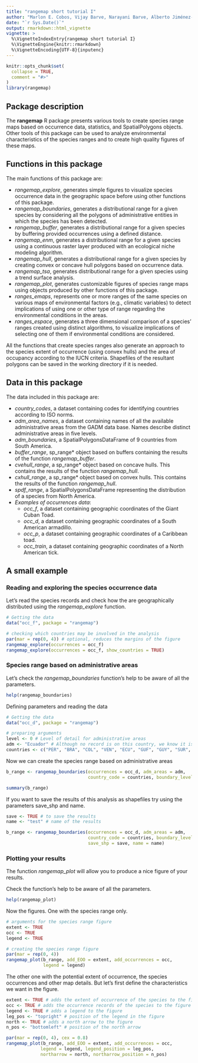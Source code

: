 ```yaml
---
title: "rangemap short tutorial I"
author: "Marlon E. Cobos, Vijay Barve, Narayani Barve, Alberto Jiménez-Valverde, and Claudia Nuñez-Penichet"
date: "`r Sys.Date()`"
output: rmarkdown::html_vignette
vignette: >
  %\VignetteIndexEntry{rangemap short tutorial I}
  %\VignetteEngine{knitr::rmarkdown}
  %\VignetteEncoding{UTF-8}{inputenc}
---
```


```r
knitr::opts_chunk$set(
  collapse = TRUE,
  comment = "#>"
)
library(rangemap)
```


## Package description

The **rangemap** R package presents various tools to create species range maps based on occurrence data, statistics, and SpatialPolygons objects. Other tools of this package can be used to analyze environmental characteristics of the species ranges and to create high quality figures of these maps. 

## Functions in this package

The main functions of this package are:

- *rangemap_explore*, generates simple figures to visualize species occurrence data in the geographic space before using other functions of this package.
- *rangemap_boundaries*, generates a distributional range for a given species by considering all the polygons of administrative entities in which the species has been detected.
- *rangemap_buffer*, generates a distributional range for a given species by buffering provided occurrences using a defined distance. 
- *rangemap_enm*, generates a distributional range for a given species using a continuous raster layer produced with an ecological niche modeling algorithm.
- *rangemap_hull*, generates a distributional range for a given species by creating convex or concave hull polygons based on occurrence data.
- *rangemap_tsa*, generates distributional range for a given species using a trend surface analysis.
- *rangemap_plot*, generates customizable figures of species range maps using objects produced by other functions of this package.
- *ranges_emaps*, represents one or more ranges of the same species on various maps of environmental factors (e.g., climatic variables) to detect implications of using one or other type of range regarding the environmental conditions in the areas.
- *ranges_espace*, generates a three dimensional comparison of a species' ranges created using distinct algorithms, to visualize implications of selecting one of them if environmental conditions are considered.

All the functions that create species ranges also generate an approach to the species extent of occurrence (using convex hulls) and the area of occupancy according to the IUCN criteria. Shapefiles of the resultant polygons can be saved in the working directory if it is needed.

## Data in this package

The data included in this package are:

- *country_codes*, a dataset containing codes for identifying countries according to ISO norms.
- *adm_area_names*, a dataset containing names of all the available administrative areas from the GADM data base. Names describe distinct administrative areas in five levels.
- *adm_boundaries*, a SpatialPolygonsDataFrame of 9 countries from South America.
- *buffer_range*, sp_range* object based on buffers containing the results of the function *rangemap_buffer*.
- *cvehull_range*, a sp_range* object based on concave hulls. This contains the results of the function *rangemap_hull*.
- *cxhull_range*, a sp_range* object based on convex hulls. This contains the results of the function *rangemap_hull*.
- *spdf_range*, a SpatialPolygonsDataFrame representing the distribution of a species from North America.
- *Examples of occurrences data*:
  - *occ_f*, a dataset containing geographic coordinates of the Giant Cuban Toad.
  - *occ_d*, a dataset containing geographic coordinates of a South American armadillo.
  - *occ_p*, a dataset containing geographic coordinates of a Caribbean toad.
  - *occ_train*, a dataset containing geographic coordinates of a North American tick.

## A small example

### Reading and exploring the species occurrence data

Let's read the species records and check how the are geographically distributed using the *rangemap_explore* function.

```r
# Getting the data
data("occ_f", package = "rangemap")

# checking which countries may be involved in the analysis
par(mar = rep(0, 4)) # optional, reduces the margins of the figure
rangemap_explore(occurrences = occ_f)
rangemap_explore(occurrences = occ_f, show_countries = TRUE)
```

### Species range based on administrative areas

Let's check the *rangemap_boundaries* function's help to be aware of all the parameters.

```r
help(rangemap_boundaries)
```

Defining parameters and reading the data

```r
# Getting the data
data("occ_d", package = "rangemap")

# preparing arguments
level <- 0 # Level of detail for administrative areas
adm <- "Ecuador" # Although no record is on this country, we know it is in Ecuador
countries <- c("PER", "BRA", "COL", "VEN", "ECU", "GUF", "GUY", "SUR", "BOL") # ISO names of countries involved in the analysis

```

Now we can create the species range based on administrative areas

```r
b_range <- rangemap_boundaries(occurrences = occ_d, adm_areas = adm,
                               country_code = countries, boundary_level = level)

summary(b_range)

```

If you want to save the results of this analysis as shapefiles try using the parameters save_shp and name.

```r
save <- TRUE # to save the results
name <- "test" # name of the results

b_range <- rangemap_boundaries(occurrences = occ_d, adm_areas = adm,
                               country_code = countries, boundary_level = level, 
                               save_shp = save, name = name)
```

### Plotting your results

The function *rangemap_plot* will allow you to produce a nice figure of your results. 

Check the function's help to be aware of all the parameters.

```r
help(rangemap_plot)
```

Now the figures. One with the species range only.  

```r
# arguments for the species range figure
extent <- TRUE
occ <- TRUE
legend <- TRUE

# creating the species range figure
par(mar = rep(0, 4))
rangemap_plot(b_range, add_EOO = extent, add_occurrences = occ,
              legend = legend)
```

The other one with the potential extent of occurrence, the species occurrences and other map details. But let's first define the characteristics we want in the figure.

```r
extent <- TRUE # adds the extent of occurrence of the species to the figure
occ <- TRUE # adds the occurrence records of the species to the figure
legend <- TRUE # adds a legend to the figure
leg_pos <- "topright" # position of the legend in the figure
north <- TRUE # adds a north arrow to the figure
n_pos <- "bottomleft" # position of the north arrow
```

```r
par(mar = rep(0, 4), cex = 0.8)
rangemap_plot(b_range, add_EOO = extent, add_occurrences = occ, 
             legend = legend, legend_position = leg_pos, 
             northarrow = north, northarrow_position = n_pos)
```

